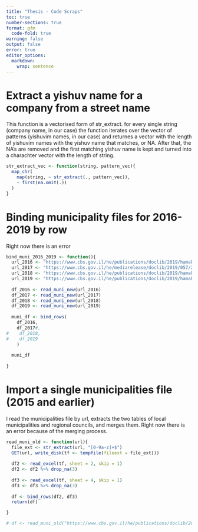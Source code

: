 ```yaml
---
title: "Thesis - Code Scraps"
toc: true
number-sections: true
format: gfm
  code-fold: true
warning: false
output: false
error: true
editor_options: 
  markdown: 
    wrap: sentence
---
```


# Extract a yishuv name for a company from a street name
This function is a vectorised form of str_extract. for every single string (company name, in our case) the function iterates over the vector of patterns (yishuvim names, in our case) and returnes a vector with the length of yishuvim names with the yishuv name that matches, or NA. After that, the NA's are removed and the first matching yishuv name is kept and turned into a charachter vector with the length of string.
```r
str_extract_vec <- function(string, pattern_vec){
  map_chr(  
    map(string, ~ str_extract(., pattern_vec)),
    ~ first(na.omit(.))
  )
}

```


# Binding municipality files for 2016-2019 by row

Right now there is an error

```r

bind_muni_2016_2019 <- function(){
  url_2016 <- "https://www.cbs.gov.il/he/publications/doclib/2019/hamakomiot1999_2017/2016.xlsx"
  url_2017 <- "https://www.cbs.gov.il/he/mediarelease/doclib/2019/057/24_19_057t1.xlsx"
  url_2018 <- "https://www.cbs.gov.il/he/publications/doclib/2019/hamakomiot1999_2017/2018.xlsx"
  url_2019 <- "https://www.cbs.gov.il/he/publications/doclib/2019/hamakomiot1999_2017/2019.xlsx"
  
  df_2016 <- read_muni_new(url_2016)
  df_2017 <- read_muni_new(url_2017)
  df_2018 <- read_muni_new(url_2018)
  df_2019 <- read_muni_new(url_2019)
  
  muni_df <- bind_rows(
    df_2016,
    df_2017#,
#    df_2018,
#    df_2019
    )
  
  muni_df
  
}
```

# Import a single municipalities file (2015 and earlier)

I read the municipalities file by url, extracts the two tables of local municipalities and regional councils, and merges them.
Right now there is an error because of the merging process.

```r

read_muni_old <- function(url){
  file_ext <- str_extract(url, "[0-9a-z]+$")
  GET(url, write_disk(tf <- tempfile(fileext = file_ext)))
  
  df2 <- read_excel(tf, sheet = 2, skip = 1)
  df2 <- df2 %>% drop_na(3)
  
  df3 <- read_excel(tf, sheet = 4, skip = 1)
  df3 <- df3 %>% drop_na(3)
  
  df <- bind_rows(df2, df3)
  return(df)

}

# df <- read_muni_old("https://www.cbs.gov.il/he/publications/doclib/2019/hamakomiot1999_2017/2015.xls")
```
